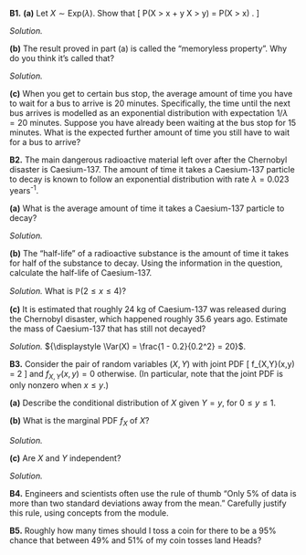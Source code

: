 ::::: {.myq}
**B1.** 
**(a)** Let $X \sim \text{Exp}(\lambda)$. Show that
\[ \mathbb P(X > x + y \mid X > y) = \mathbb P(X > x) . \]

::: {.myanswers data-latex=""}
*Solution.* 
:::

:::: {.subq}
**(b)** The result proved in part (a) is called the "memoryless property". Why do you think it's called that?

::: {.myanswers data-latex=""}
*Solution.* 
:::
::::

:::: {.subq}
**(c)** When you get to certain bus stop, the average amount of time you have to wait for a bus to arrive is 20 minutes. Specifically, the time until the next bus arrives is modelled as an exponential distribution with expectation $1/\lambda = 20$ minutes. Suppose you have already been waiting at the bus stop for 15 minutes. What is the expected further amount of time you still have to wait for a bus to arrive?
::::
:::::

::::: {.myq}
**B2.** The main dangerous radioactive material left over after the Chernobyl disaster is Caesium-137. The amount of time it takes a Caesium-137 particle to decay is known to follow an exponential distribution with rate $\lambda = 0.023$ years^-1^.

:::: {.subq}
**(a)** What is the average amount of time it takes a Caesium-137 particle to decay?

::: {.myanswers data-latex=""}
*Solution.* 
:::
::::

:::: {.subq}
**(b)** The "half-life" of a radioactive substance is the amount of time it takes for half of the substance to decay. Using the information in the question, calculate the half-life of Caesium-137.

::: {.myanswers data-latex=""}
*Solution.*  What is $\mathbb P(2 \leq x \leq 4)$?
:::
::::

:::: {.subq}
**(c)** It is estimated that roughly 24 kg of Caesium-137 was released during the Chernobyl disaster, which happened roughly 35.6 years ago. Estimate the mass of Caesium-137 that has still not decayed? 

::: {.myanswers data-latex=""}
*Solution.* ${\displaystyle \Var(X) = \frac{1 - 0.2}{0.2^2} = 20}$.
:::
::::
:::::

::::: {.myq}
**B3.** Consider the pair of random variables $(X,Y)$ with joint PDF
\[ f_{X,Y}(x,y) = 2 \qquad \text{for $0 \leq x \leq y \leq 1$} \]
and $f_{X,Y}(x,y) = 0$ otherwise. (In particular, note that the joint PDF is only nonzero when $x \leq y$.)

:::: {.subq}
**(a)** Describe the conditional distribution of $X$ given $Y = y$, for $0 \leq y \leq 1$.
::::

:::: {.subq}
**(b)** What is the marginal PDF $f_X$ of $X$?

::: {.myanswers data-latex=""}
*Solution.*
:::
::::

:::: {.subq}
**(c)** Are $X$ and $Y$ independent?

::: {.myanswers data-latex=""}
*Solution.*
:::
::::
:::::

::::: {.myq}
**B4.** Engineers and scientists often use the rule of thumb "Only 5% of data is more than two standard deviations away from the mean." Carefully justify this rule, using concepts from the module.
:::::

::::: {.myq}
**B5.** Roughly how many times should I toss a coin for there to be a 95% chance that between 49% and 51% of my coin tosses land Heads?
:::::
